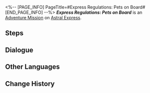 <%-- [PAGE_INFO]
PageTitle=#Express Regulations: Pets on Board#
[END_PAGE_INFO] --%>
{{Stub|Dialogue.}}
{{Mission Infobox
|id            = 4050016
|title         = 
|image         = <!--Mission Express Regulations Pets on Board.png-->
|type          = Adventure
|event_name    = 
|chapter       = 
|requirements  = {{subst:void|<!--Unknown: {"Type":"Manual"}-->}}
|summary       = <!--official mission summary from Fate's Atlas-->
|characters    = Trailblazer
|startLocation = [[Astral Express]] - [[Parlor Car]]
|world         = Astral Express
|area          = Parlor Car
|prev          = 
|next          = 
|rewards       = Adventure Log*1; Leaf of Imaginary*1; Credit*8,000
}}
'''''Express Regulations: Pets on Board''''' is an [[Adventure Mission]] on [[Astral Express]].

==Steps==


<!--
==Gameplay Notes==

--><!--
==Trial Character==

-->
==Dialogue==
{{Stub Dialogue}}

{{Dialogue End}}

==Other Languages==
{{Other Languages
|en   = Express Regulations: Pets on Board
|zhs  = 列车行为准则·宠物上车
|zht  = 列車行為準則·寵物上車
|ja   = 車内行動規範・ペットの搭乗について
|ko   = 열차 행동 수칙•반려동물 탑승
|es   = Normas del Expreso: mascotas a bordo
|fr   = Règlement de l'Express&nbsp;: animaux à bord
|ru   = Правила экспресса: Домашние животные на борту
|th   = กฎระเบียบของรถไฟ: การนำสัตว์เลี้ยงขึ้นขบวน
|vi   = Quy Tắc Ứng Xử Trên Tàu: Thú Cưng Lên Tàu
|de   = Expressregeln: Haustiere an Bord
|id   = Pedoman Express: Membawa Hewan Peliharaan Naik Express
|pt   = Regras do Expresso: Pets a Bordo
}}

==Change History==
{{Change History|1.0}}
